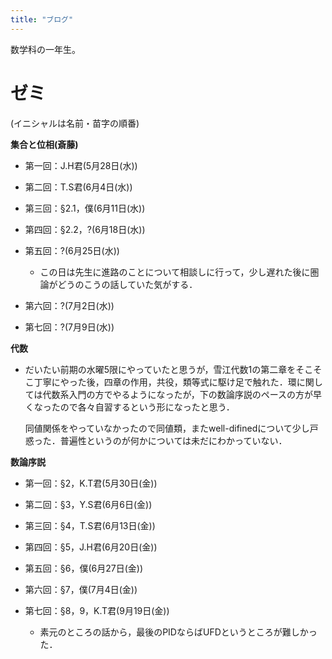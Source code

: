 ```yaml
---
title: "ブログ"
---
```


数学科の一年生。

# ゼミ
(イニシャルは名前・苗字の順番)

**集合と位相(斎藤)**

- 第一回：J.H君(5月28日(水))

- 第二回：T.S君(6月4日(水))

- 第三回：§2.1，僕(6月11日(水))

- 第四回：§2.2，?(6月18日(水))

- 第五回：?(6月25日(水))
  - この日は先生に進路のことについて相談しに行って，少し遅れた後に圏論がどうのこうの話していた気がする．

- 第六回：?(7月2日(水))

- 第七回：?(7月9日(水))


**代数**

- だいたい前期の水曜5限にやっていたと思うが，雪江代数1の第二章をそこそこ丁寧にやった後，四章の作用，共役，類等式に駆け足で触れた．環に関しては代数系入門の方でやるようになったが，下の数論序説のペースの方が早くなったので各々自習するという形になったと思う．

  同値関係をやっていなかったので同値類，またwell-difinedについて少し戸惑った．普遍性というのが何かについては未だにわかっていない．


**数論序説**

- 第一回：§2，K.T君(5月30日(金))

- 第二回：§3，Y.S君(6月6日(金))

- 第三回：§4，T.S君(6月13日(金))

- 第四回：§5，J.H君(6月20日(金))

- 第五回：§6，僕(6月27日(金))

- 第六回：§7，僕(7月4日(金))

- 第七回：§8，9，K.T君(9月19日(金))
  - 素元のところの話から，最後のPIDならばUFDというところが難しかった．


